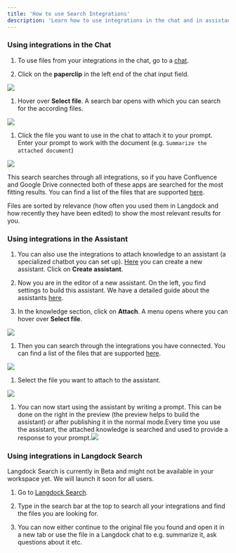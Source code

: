 ```yaml
---
title: 'How to use Search Integrations'
description: 'Learn how to use integrations in the chat and in assistants.'
---
```


### Using integrations in the Chat

1. To use files from your integrations in the chat, go to a [chat](https://app.langdock.com/chat).

2. Click on the **paperclip** in the left end of the chat input field.

![](/images/Chat_1.png)

1. Hover over **Select file**. A search bar opens with which you can search for the according files.

![](/images/Chat_Search_Integrations.png)

1. Click the file you want to use in the chat to attach it to your prompt. Enter your prompt to work with the document (e.g. `Summarize the attached document`)

![](/images/attached_document_to_chat.png)

This search searches through all integrations, so if you have Confluence and Google Drive connected both of these apps are searched for the most fitting results. You can find a list of the files that are supported [here](https://docs.langdock.com/product/chat#supported-file-formats-in-langdock).

Files are sorted by relevance (how often you used them in Langdock and how recently they have been edited) to show the most relevant results for you.

### Using integrations in the Assistant

1. You can also use the integrations to attach knowledge to an assistant (a specialized chatbot you can set up). [Here](https://app.langdock.com/assistants) you can create a new assistant. Click on **Create assistant**.

2. Now you are in the editor of a new assistant. On the left, you find settings to build this assistant. We have a detailed guide about the assistants [here]().

3. In the knowledge section, click on **Attach**. A menu opens where you can hover over **Select file**.

![](/images/assistant_attach.png)

1. Then you can search through the integrations you have connected. You can find a list of the files that are supported [here](https://docs.langdock.com/product/chat#supported-file-formats-in-langdock).

![](/images/assistant_search.png)

1. Select the file you want to attach to the assistant.

![](/images/assistant_knowledge_connected.png)

1. You can now start using the assistant by writing a prompt. This can be done on the right in the preview (the preview helps to build the assistant) or after publishing it in the normal mode.Every time you use the assistant, the attached knowledge is searched and used to provide a response to your prompt.![](/images/assistant_preview_publishing.png)

### Using integrations in Langdock Search

<Info>Langdock Search is currently in Beta and might not be available in your workspace yet. We will launch it soon for all users.</Info>

1. Go to [Langdock Search](https://app.langdock.com/search).

2. Type in the search bar at the top to search all your integrations and find the files you are looking for.

3. You can now either continue to the original file you found and open it in a new tab or use the file in a Langdock chat to e.g. summarize it, ask questions about it etc.